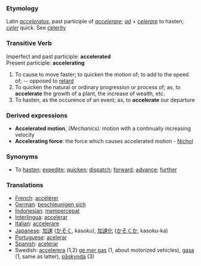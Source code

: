 ===Etymology===
Latin ''[[acceleratus]]'', past participle of ''[[accelerare]]''; ''[[ad]]'' + ''[[celerare]]'' to hasten; ''[[celer]]'' quick. See [[celerity]]
===Transitive Verb===
Imperfect and past participle:  '''accelerated''' <br>
Present participle: '''accelerating'''
#To cause to move faster; to quicken the motion of; to add to the speed of; -- opposed to [[retard]]
#To quicken the natural or ordinary progression or process of; as, to '''accelerate''' the growth of a plant, the increase of wealth, etc.
#To hasten, as the occurence of an event; as, to '''accelerate''' our departure
===Derived expressions===
*'''Accelerated motion''', ''(Mechanics):'' motion with a continually increasing velocity
*'''Accelerating force''': the force which causes accelerated motion - [[Nichol]]
===Synonyms===
*To [[hasten]]; [[expedite]]; [[quicken]]; [[dispatch]]; [[forward]]; [[advance]]; [[further]]

=== Translations ===
*[[French]]: [[accélérer]]
*[[German]]: [[beschleunigen sich]]
*[[Indonesian]]: [[cepat|mempercepat]]
*[[Interlingua]]: [[accelerar]]
*[[Italian]]: [[accelerare]]
*[[Japanese]]: [[加速]] ([[かそく]], kasoku), [[加速化]] ([[かそくか]], kasoku-ka)
*[[Portuguese]]: [[acelerar]]
*[[Spanish]]: [[acelerar]]
*Swedish: [[accelerera]] (1,2) [[ge mer gas]] (1, about motorized vehicles), [[gasa]] (1, same as latter), [[påskynda]] (3)